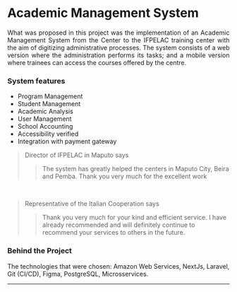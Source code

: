 # Academic Management System

<div style="text-align: justify">
What was proposed in this project was the implementation of an Academic Management System from the Center to the IFPELAC training center with the aim of digitizing administrative processes. The system consists of a web version where the administration performs its tasks; and a mobile version where trainees can access the courses offered by the centre.
</div>

### System features
- Program Management
- Student Management
- Academic Analysis
- User Management
- School Accounting
- Accessibility verified
- Integration with payment gateway

> Director of IFPELAC in Maputo says
> > The system has greatly helped the centers in Maputo City, Beira and Pemba. Thank you very much for the excellent work

<br>

> Representative of the Italian Cooperation says
> > Thank you very much for your kind and efficient service. I have already recommended and will definitely continue to recommend your services to others in the future.

### Behind the Project
The technologies that were chosen: Amazon Web Services, NextJs, Laravel, Git (CI/CD), Figma, PostgreSQL, Microsservices.

---
